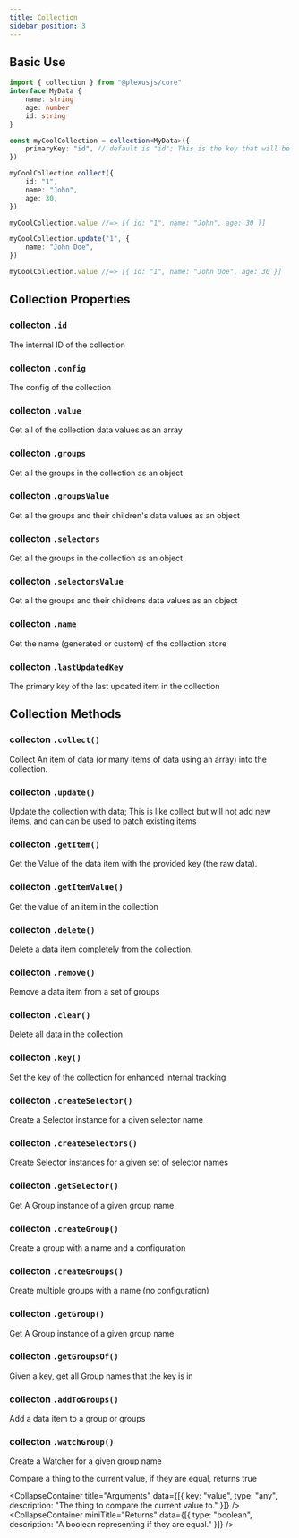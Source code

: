 ```yaml
---
title: Collection
sidebar_position: 3
---
```



## Basic Use

```ts
import { collection } from "@plexusjs/core"
interface MyData {
	name: string
	age: number
	id: string
}

const myCoolCollection = collection<MyData>({
	primaryKey: "id", // default is "id"; This is the key that will be used to identify the item in the collection; it's required to be in every item
})

myCoolCollection.collect({
	id: "1",
	name: "John",
	age: 30,
})

myCoolCollection.value //=> [{ id: "1", name: "John", age: 30 }]

myCoolCollection.update("1", {
	name: "John Doe",
})

myCoolCollection.value //=> [{ id: "1", name: "John Doe", age: 30 }]
```

## Collection Properties

### collecton `.id`

The internal ID of the collection

### collecton `.config`

The config of the collection

### collecton `.value`

Get all of the collection data values as an array

### collecton `.groups`

Get all the groups in the collection as an object

### collecton `.groupsValue`

Get all the groups and their children's data values as an object

### collecton `.selectors`

Get all the groups in the collection as an object

### collecton `.selectorsValue`

Get all the groups and their childrens data values as an object

### collecton `.name`

Get the name (generated or custom) of the collection store

### collecton `.lastUpdatedKey`

The primary key of the last updated item in the collection

## Collection Methods

### collecton `.collect()`

Collect An item of data (or many items of data using an array) into the collection.

### collecton `.update()`

Update the collection with data;
This is like collect but will not add new items, and can can be used to patch existing items

### collecton `.getItem()`

Get the Value of the data item with the provided key (the raw data).

### collecton `.getItemValue()`

Get the value of an item in the collection

### collecton `.delete()`

Delete a data item completely from the collection.

### collecton `.remove()`

Remove a data item from a set of groups

### collecton `.clear()`

Delete all data in the collection

### collecton `.key()`

Set the key of the collection for enhanced internal tracking

### collecton `.createSelector()`

Create a Selector instance for a given selector name

### collecton `.createSelectors()`

Create Selector instances for a given set of selector names

### collecton `.getSelector()`

Get A Group instance of a given group name

### collecton `.createGroup()`

Create a group with a name and a configuration

### collecton `.createGroups()`

Create multiple groups with a name (no configuration)

### collecton `.getGroup()`

Get A Group instance of a given group name

### collecton `.getGroupsOf()`

Given a key, get all Group names that the key is in

### collecton `.addToGroups()`

Add a data item to a group or groups

### collecton `.watchGroup()`

Create a Watcher for a given group name





Compare a thing to the current value, if they are equal, returns true

<CollapseContainer title="Arguments" data={[{ key: "value", type: "any", description: "The thing to compare the current value to." }]} />
<CollapseContainer miniTitle="Returns" data={[{ type: "boolean", description: "A boolean representing if they are equal." }]} />
